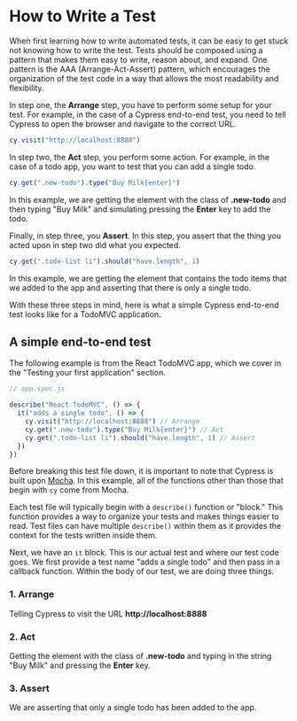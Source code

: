 # How to Write a Test

When first learning how to write automated tests, it can be easy to get stuck not knowing how to write the test. Tests should be composed using a pattern that makes them easy to write, reason about, and expand. One pattern is the AAA (Arrange-Act-Assert) pattern, which encourages the organization of the test code in a way that allows the most readability and flexibility.

In step one, the **Arrange** step, you have to perform some setup for your test. For example, in the case of a Cypress end-to-end test, you need to tell Cypress to open the browser and navigate to the correct URL.

```js
cy.visit("http://localhost:8888")
```

In step two, the **Act** step, you perform some action. For example, in the case of a todo app, you want to test that you can add a single todo.

```js
cy.get(".new-todo").type("Buy Milk{enter}")
```

In this example, we are getting the element with the class of **.new-todo** and then typing "Buy Milk" and simulating pressing the **Enter** key to add the todo.

Finally, in step three, you **Assert**. In this step, you assert that the thing you acted upon in step two did what you expected.

```js
cy.get(".todo-list li").should("have.length", 1)
```

In this example, we are getting the element that contains the todo items that we added to the app and asserting that there is only a single todo.

With these three steps in mind, here is what a simple Cypress end-to-end test looks like for a TodoMVC application.

## A simple end-to-end test

The following example is from the React TodoMVC app, which we cover in the "Testing your first application" section.

```js
// app.spec.js

describe("React TodoMVC", () => {
  it("adds a single todo", () => {
    cy.visit("http://localhost:8888") // Arrange
    cy.get(".new-todo").type("Buy Milk{enter}") // Act
    cy.get(".todo-list li").should("have.length", 1) // Assert
  })
})
```

Before breaking this test file down, it is important to note that Cypress is built upon [Mocha](https://mochajs.org/). In this example, all of the functions other than those that begin with `cy` come from Mocha.

Each test file will typically begin with a `describe()` function or "block." This function provides a way to organize your tests and makes things easier to read. Test files can have multiple `describe()` within them as it provides the context for the tests written inside them.

Next, we have an `it` block. This is our actual test and where our test code goes. We first provide a test name "adds a single todo" and then pass in a callback function. Within the body of our test, we are doing three things.

### 1. Arrange

Telling Cypress to visit the URL **http://localhost:8888**

### 2. Act

Getting the element with the class of **.new-todo** and typing in the string "Buy Milk" and pressing the **Enter** key.

### 3. Assert

We are asserting that only a single todo has been added to the app.

